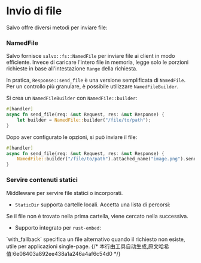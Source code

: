 # Invio di file

Salvo offre diversi metodi per inviare file:


### NamedFile

Salvo fornisce `salvo::fs::NamedFile` per inviare file ai client in modo efficiente. Invece di caricare l'intero file in memoria, legge solo le porzioni richieste in base all'intestazione `Range` della richiesta.

In pratica, `Response::send_file` è una versione semplificata di `NamedFile`. Per un controllo più granulare, è possibile utilizzare `NamedFileBuilder`.

Si crea un `NamedFileBuilder` con `NamedFile::builder`:

```rust
#[handler]
async fn send_file(req: &mut Request, res: &mut Response) {
    let builder = NamedFile::builder("/file/to/path");
}
```

Dopo aver configurato le opzioni, si può inviare il file:

```rust
#[handler]
async fn send_file(req: &mut Request, res: &mut Response) {
    NamedFile::builder("/file/to/path").attached_name("image.png").send(req.headers(), res).await;
}
```

### Servire contenuti statici

Middleware per servire file statici o incorporati.

- `StaticDir` supporta cartelle locali. Accetta una lista di percorsi:
<Tabs>
  <Tab label="main.rs">
        <StaticDirListCode />
  </Tab>
  <Tab label="Cargo.toml">
        <StaticDirListCargoCode />
  </Tab>
</Tabs>
  Se il file non è trovato nella prima cartella, viene cercato nella successiva.

- Supporto integrato per `rust-embed`:
<Tabs>
  <Tab label="main.rs">
        <StaticEmbedFilesCode />
  </Tab>
  <Tab label="Cargo.toml">
        <StaticEmbedFilesCargoCode />
  </Tab>
</Tabs>
  `with_fallback` specifica un file alternativo quando il richiesto non esiste, utile per applicazioni single-page.
{/* 本行由工具自动生成,原文哈希值:6e08403a892ee438a1a246a4af6c54d0 */}
